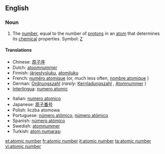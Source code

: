 ==English==

===Noun===
{{en-noun}}
{{wikipedia}}

# {{chemistry}} The [[number]], equal to the number of [[proton]]s in an [[atom]] that determines its [[chemical]] properties.  Symbol: [[Z]]

====Translations====
{{top}}
*Chinese: [[原子序]]
*Dutch: [[atoomnummer]] {{n}}
*Finnish: [[järjestysluku]], [[atomiluku]]
*French: [[numéro atomique]] {{m}} (or, much less often, [[nombre atomique]] {{m}})
*German: [[Ordnungszahl]] {{f}} (''rarely:'' [[Kernladungszahl]] {{f}}, [[Atomnummer]] {{f}})
*[[Interlingua]]: [[numero atomic]]
{{mid}}
*Italian: [[numero atomico]]
*Japanese: [[原子番号]]
*Polish: liczba atomowa {{f}}
*Portuguese: [[número atômico]], [[número atómico]]
*Spanish: [[número atómico]]
*Swedish: [[atomnummer]] {{n}}
*Turkish: [[atom numarası]]
{{bottom}}

[[et:atomic number]]
[[fr:atomic number]]
[[it:atomic number]]
[[ta:atomic number]]
[[vi:atomic number]]